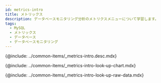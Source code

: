 ```yaml
---
id: metrics-intro
title: メトリックス
description: データベースモニタリング分析のメトリクスメニューについて学習します。
tags:
  - MySQL
  - メトリックス
  - データベース
  - データベースモニタリング
---
```



<Note product='MySQL' link='../mysql-v1/metrics-intro' />

<!-- 概要 -->

{@include: ../common-items/_metrics-intro.desc.mdx}

<IntroExam category='db_mysql_counter'/>

<ProdImg img='metrics-example-00.png' desc=''/>

<!-- メトリクスチャートを照会する-->

{@include: ../common-items/_metrics-intro-look-up-chart.mdx}  

<LookupchartDesc metric='Active sessions' category='db_mysql_counter' />

<!-- メトリクスRaw Dataを照会する-->

{@include: ../common-items/_metrics-intro-look-up-raw-data.mdx}  
